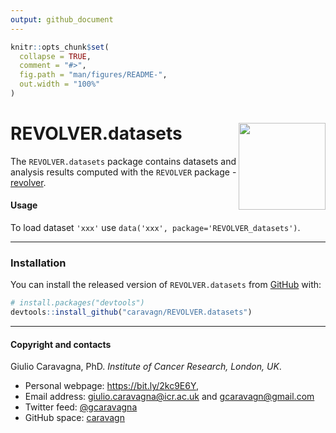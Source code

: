 ```yaml
---
output: github_document
---
```


```r
knitr::opts_chunk$set(
  collapse = TRUE,
  comment = "#>",
  fig.path = "man/figures/README-",
  out.width = "100%"
)
```

# REVOLVER.datasets <img src='man/figures/logo.png' align="right" height="139" />

The `REVOLVER.datasets` package contains datasets and analysis results computed with the `REVOLVER` package - [revolver](https://caravagn.github.io/revolver).

#### Usage

To load dataset `'xxx'` use `data('xxx', package='REVOLVER_datasets')`.

-----

### Installation

You can install the released version of `REVOLVER.datasets` from
[GitHub](https://github.com/) with:

``` r
# install.packages("devtools")
devtools::install_github("caravagn/REVOLVER.datasets")
```

-----

#### Copyright and contacts

Giulio Caravagna, PhD. _Institute of Cancer Research, London, UK_.

* Personal webpage: [https://bit.ly/2kc9E6Y](https://sites.google.com/site/giuliocaravagna/), 
* Email address: [giulio.caravagna@icr.ac.uk](mailto:giulio.caravagna@icr.ac.uk) and [gcaravagn@gmail.com](mailto:gcaravagn@gmail.com)
* Twitter feed: [\@gcaravagna](https://twitter.com/gcaravagna)
* GitHub space: [caravagn](https://github.com/caravagn)
